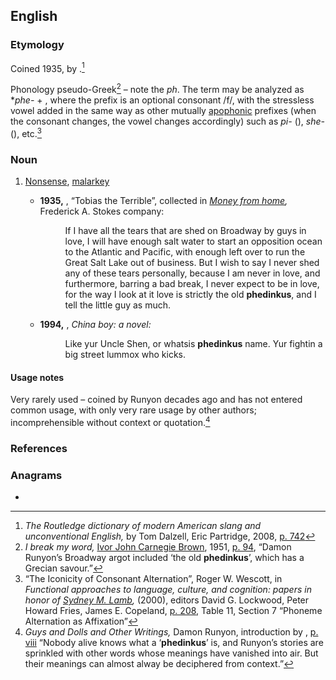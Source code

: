 ==English==

===Etymology===
Coined 1935, by {{w|Damon Runyon}}.<ref>''The Routledge dictionary of modern American slang and unconventional English,'' by Tom Dalzell, Eric Partridge, 2008, [http://books.google.com/books?id=5F-YNZRv-VMC&pg=PA742&dq=phedinkus p. 742]</ref>

Phonology pseudo-Greek<ref>''I break my word,'' [[w:Ivor Brown|Ivor John Carnegie Brown]], 1951, [http://books.google.com/books?id=CDJKAAAAMAAJ&dq=phedinkus p. 94], “Damon Runyon’s Broadway argot included ‘the old '''phedinkus'''’, which has a Grecian savour.”</ref> – note the ''ph''. The term may be analyzed as *''phe-'' + {{m|en|dinkus||contrivance (slang)}}, where the prefix is an optional consonant /f/, with the stressless vowel added in the same way as other mutually [[w:apophony|apophonic]] prefixes (when the consonant changes, the vowel changes accordingly) such as ''pi-'' ({{m|en|pizazz}}), ''she-'' ({{m|en|shebang}}), etc.<ref>“The Iconicity of Consonant Alternation”, Roger W. Wescott, in ''Functional approaches to language, culture, and cognition: papers in honor of [[w:Sydney Lamb|Sydney M. Lamb]],'' (2000), editors David G. Lockwood, Peter Howard Fries, James E. Copeland, [http://books.google.com/books?id=quxDFHwth4oC&pg=PA208&dq=phedinkus p. 208], Table 11, Section 7 “Phoneme Alternation as Affixation”</ref>

===Noun===
{{en-noun|-}}

# {{lb|en|obsolete|rare|nonce}} [[nonsense|Nonsense]], [[malarkey]]
#* '''1935,''' {{w|Damon Runyon}}, “Tobias the Terrible”, collected in ''[http://books.google.com/books?id=F-1LAAAAIAAJ&dq=phedinkus Money from home],'' Frederick A. Stokes company:
#*: If I have all the tears that are shed on Broadway by guys in love, I will have enough salt water to start an opposition ocean to the Atlantic and Pacific, with enough left over to run the Great Salt Lake out of business. But I wish to say I never shed any of these tears personally, because I am never in love, and furthermore, barring a bad break, I never expect to be in love, for the way I look at it love is strictly the old '''phedinkus''', and I tell the little guy as much.
#* '''1994,''' {{w|Gus Lee}}, ''China boy: a novel:''
#*: Like yur Uncle Shen, or whatsis '''phedinkus''' name. Yur fightin a big street lummox who kicks.

====Usage notes====
Very rarely used – coined by Runyon decades ago and has not entered common usage, with only very rare usage by other authors; incomprehensible without context or quotation.<ref>''Guys and Dolls and Other Writings,'' Damon Runyon, introduction by {{w|Pete Hamill}}, [http://books.google.com/books?ei=WK3PTbq3G4_KvQOjvtWVCg&ct=result&id=PCkgAQAAIAAJ&dq=phedinkus&q=%22nobody+alive%22#search_anchor p. viii]
“Nobody alive knows what a ‘'''phedinkus'''’ is, and Runyon’s stories are sprinkled with other words whose meanings have vanished into air. But their meanings can almost alway be deciphered from context.”</ref>

===References===
<references/>

===Anagrams===
* {{anagrams|en|a=dehiknpsu|shunpiked}}